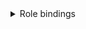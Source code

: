 


<Tabs groupId="install-type">

  <TabItem value='HardWay'>
    <details className="custom-gray-block">
    <summary>Role bindings</summary>

    <h4>Переменные окружения</h4>
    <CodeBlock language="bash">
      {dedent`
        export AUTH_EXTRA_GROUPS="system:bootstrappers:kubeadm:default-node-token"
      `}
    </CodeBlock>

    <h4>Роли и связи</h4>

    > Этот блок необходим, чтобы kubeadm мог проверить, зарегистрирована ли нода с таким именем в кластере или нет.

    <CodeBlock language="bash">
      {dedent`
        kubectl \\
          --kubeconfig=${CUSTOM_VALUE.kubernetesBaseFolderPath.value}/super-admin.conf apply -f - <<EOF
        ---
        apiVersion: rbac.authorization.k8s.io/v1
        kind: ClusterRole
        metadata:
          name: kubeadm:get-nodes
        rules:
        - apiGroups:
          - ""
          resources:
          - nodes
          verbs:
          - get
        ---
        apiVersion: rbac.authorization.k8s.io/v1
        kind: ClusterRoleBinding
        metadata:
          name: kubeadm:get-nodes
        roleRef:
          apiGroup: rbac.authorization.k8s.io
          kind: ClusterRole
          name: kubeadm:get-nodes
        subjects:
        - apiGroup: rbac.authorization.k8s.io
          kind: Group
          name: $\{AUTH_EXTRA_GROUPS}
        EOF
      `}
    </CodeBlock>

    > Этот блок необходим для того, чтобы анонимные клиенты (например, kubeadm на этапе discovery) могли получить ConfigMap с информацией о кластере (cluster-info) из пространства kube-public. Это позволяет загрузить начальные параметры подключения к API-серверу и проверить подпись bootstrap-токена до установления полноценной аутентификации.

    <CodeBlock language="bash">
      {dedent`
        kubectl \\
          --kubeconfig=${CUSTOM_VALUE.kubernetesBaseFolderPath.value}/super-admin.conf apply -f - <<EOF
        ---
        apiVersion: rbac.authorization.k8s.io/v1
        kind: Role
        metadata:
          name: kubeadm:bootstrap-signer-clusterinfo
          namespace: kube-public
        rules:
        - apiGroups:
          - ""
          resourceNames:
          - cluster-info
          resources:
          - configmaps
          verbs:
          - get
        ---
        apiVersion: rbac.authorization.k8s.io/v1
        kind: RoleBinding
        metadata:
          name: kubeadm:bootstrap-signer-clusterinfo
          namespace: kube-public
        roleRef:
          apiGroup: rbac.authorization.k8s.io
          kind: Role
          name: kubeadm:bootstrap-signer-clusterinfo
        subjects:
        - apiGroup: rbac.authorization.k8s.io
          kind: User
          name: system:anonymous
        EOF
      `}
    </CodeBlock>

    > Данный блок необходим для назначения прав cluster-admin всем пользователям, входящим в группу kubeadm:cluster-admins. Это позволяет предоставить полный доступ к кластеру с возможностью централизованного управления правами — в отличие от группы system:masters, отозвать доступ из которой невозможно через механизмы RBAC. Такой подход упрощает настройку административных ролей и интеграцию с внешними системами авторизации.

    <CodeBlock language="bash">
      {dedent`
        kubectl \\
          --kubeconfig=${CUSTOM_VALUE.kubernetesBaseFolderPath.value}/super-admin.conf apply -f - <<EOF
        ---
        apiVersion: rbac.authorization.k8s.io/v1
        kind: ClusterRoleBinding
        metadata:
          name: kubeadm:cluster-admins
        roleRef:
          apiGroup: rbac.authorization.k8s.io
          kind: ClusterRole
          name: cluster-admin
        subjects:
        - apiGroup: rbac.authorization.k8s.io
          kind: Group
          name: kubeadm:cluster-admins
        EOF
      `}
    </CodeBlock>

    > Данный блок требуется для того, чтобы участники группы $\{AUTH_EXTRA_GROUPS} (например, system:bootstrappers) могли использовать bootstrap-токен для инициализации подключения kubelet к кластеру. Привязка к роли system:node-bootstrapper позволяет таким субъектам запрашивать TLS-сертификаты для узлов через CSR (CertificateSigningRequest), что является необходимым шагом в процессе kubeadm join.

    <CodeBlock language="bash">
      {dedent`
        kubectl \\
          --kubeconfig=${CUSTOM_VALUE.kubernetesBaseFolderPath.value}/super-admin.conf apply -f - <<EOF
        ---
        apiVersion: rbac.authorization.k8s.io/v1
        kind: ClusterRoleBinding
        metadata:
          name: kubeadm:kubelet-bootstrap
        roleRef:
          apiGroup: rbac.authorization.k8s.io
          kind: ClusterRole
          name: system:node-bootstrapper
        subjects:
        - apiGroup: rbac.authorization.k8s.io
          kind: Group
          name: $\{AUTH_EXTRA_GROUPS}
        EOF
      `}
    </CodeBlock>

    > Данный блок требуется для автоматического одобрения запросов на выдачу клиентских сертификатов от узлов, присоединяющихся к кластеру через bootstrap-токен. Он назначает группе $\{AUTH_EXTRA_GROUPS} (например, system:bootstrappers) роль system:certificates.k8s.io:certificatesigningrequests:nodeclient, что позволяет kube-controller-manager автоматически подписывать CSR от kubelet во время выполнения kubeadm join.

    <CodeBlock language="bash">
      {dedent`
        kubectl \\
          --kubeconfig=${CUSTOM_VALUE.kubernetesBaseFolderPath.value}/super-admin.conf apply -f - <<EOF
        ---
        apiVersion: rbac.authorization.k8s.io/v1
        kind: ClusterRoleBinding
        metadata:
          name: kubeadm:node-autoapprove-bootstrap
        roleRef:
          apiGroup: rbac.authorization.k8s.io
          kind: ClusterRole
          name: system:certificates.k8s.io:certificatesigningrequests:nodeclient
        subjects:
        - apiGroup: rbac.authorization.k8s.io
          kind: Group
          name: $\{AUTH_EXTRA_GROUPS}
        EOF
      `}
    </CodeBlock>

    > Данный блок требуется для автоматического одобрения запросов на продление клиентских сертификатов kubelet. Он предоставляет группе system:nodes права, позволяющие повторно запрашивать и автоматически получать новые сертификаты через CertificateSigningRequest. Это необходимо для корректной работы механизма ротации сертификатов узлов без ручного вмешательства.

    <CodeBlock language="bash">
      {dedent`
        kubectl \\
          --kubeconfig=${CUSTOM_VALUE.kubernetesBaseFolderPath.value}/super-admin.conf apply -f - <<EOF
        ---
        apiVersion: rbac.authorization.k8s.io/v1
        kind: ClusterRoleBinding
        metadata:
          name: kubeadm:node-autoapprove-certificate-rotation
        roleRef:
          apiGroup: rbac.authorization.k8s.io
          kind: ClusterRole
          name: system:certificates.k8s.io:certificatesigningrequests:selfnodeclient
        subjects:
        - apiGroup: rbac.authorization.k8s.io
          kind: Group
          name: system:nodes
        EOF
      `}
    </CodeBlock>

    :::note
    <CodeBlock language="bash">
        {dedent`
            clusterrole.rbac.authorization.k8s.io/kubeadm:get-nodes created
            role.rbac.authorization.k8s.io/kubeadm:bootstrap-signer-clusterinfo created
            rolebinding.rbac.authorization.k8s.io/kubeadm:bootstrap-signer-clusterinfo created
            clusterrolebinding.rbac.authorization.k8s.io/kubeadm:cluster-admins created
            clusterrolebinding.rbac.authorization.k8s.io/kubeadm:get-nodes created
            clusterrolebinding.rbac.authorization.k8s.io/kubeadm:kubelet-bootstrap created
            clusterrolebinding.rbac.authorization.k8s.io/kubeadm:node-autoapprove-bootstrap created
            clusterrolebinding.rbac.authorization.k8s.io/kubeadm:node-autoapprove-certificate-rotation created
        `}
    </CodeBlock>
    :::
    </details>

  <details className="custom-gray-block">
    <summary>Bootstrap tokens</summary>
    <h4>Переменные окружения</h4>
    <CodeBlock language="bash">
        {dedent`
            export AUTH_EXTRA_GROUPS="system:bootstrappers:kubeadm:default-node-token"
            export DESCRIPTION="kubeadm bootstrap token"
            export EXPIRATION=$(date -d '24 hours' "+%Y-%m-%dT%H:%M:%SZ")
            export TOKEN_ID="fjt9ex"
            export TOKEN_SECRET="lwzqgdlvoxtqk4yw"
            export USAGE_BOOTSTRAP_AUTHENTIFICATION="true"
            export USAGE_BOOTSTRAP_SIGNING="true"
        `}
    </CodeBlock>

    <h4>Создание токена доступа</h4>

    > Этот токен — bootstrap-токен, и он нужен для того, чтобы разрешить новой ноде безопасно присоединиться к Kubernetes-кластеру через kubeadm join, пока у неё ещё нет собственных сертификатов и доверенного kubeconfig-а.

    :::danger Внимание!
      Под каждую ноду в продуктивной среде рекомендуется создавать отдельный bootstrap-токен.
      Однако для целей демонстрации (и в рамках данной документации) мы упростили процесс и используем один общий токен для всех узлов управляющего контура.
    :::

    <CodeBlock>
      {dedent`
        kubectl \\
          --kubeconfig=${CUSTOM_VALUE.kubernetesBaseFolderPath.value}/super-admin.conf \\
          apply -f - <<EOF
        ---
        apiVersion: v1
        kind: Secret
        metadata:
          name: bootstrap-token-$\{TOKEN_ID}
          namespace: kube-system
        data:
          auth-extra-groups: $(echo -n "$AUTH_EXTRA_GROUPS" | base64)
          description: $(echo -n "$DESCRIPTION" | base64)
          expiration: $(echo -n "$EXPIRATION" | base64)
          token-id: $(echo -n "$TOKEN_ID" | base64)
          token-secret: $(echo -n "$TOKEN_SECRET" | base64)
          usage-bootstrap-authentication: $(echo -n "$USAGE_BOOTSTRAP_AUTHENTIFICATION" | base64)
          usage-bootstrap-signing: $(echo -n "$USAGE_BOOTSTRAP_SIGNING" | base64)
        type: bootstrap.kubernetes.io/token
        EOF
      `}

    </CodeBlock>

    :::note
    <CodeBlock language="bash">
        {dedent`
            secret/bootstrap-token-fjt9ex configured
        `}
    </CodeBlock>
    :::

  </details>

  <details className="custom-gray-block">
    <summary>Cluster-Info</summary>
    <h4>Переменные окружения</h4>
    <CodeBlock language="bash">
      {dedent`
          export KUBE_CA_CRT_BASE64=$(base64 -w 0 /etc/kubernetes/pki/ca.crt)
          export CLUSTER_API_URL=https://api.${CUSTOM_VALUE.clusterName.value}.${CUSTOM_VALUE.kubernetesBaseDomain.value}
      `}
    </CodeBlock>

    <h4>Обновление Сluster-info</h4>

    > cluster-info — это публичный источник базовой информации о кластере, необходимый для безопасного bootstrap-присоединения новых узлов через kubeadm.
      - 🔐 Содержит публичный kubeconfig с CA и адресом API.
      - 📥 Используется kubeadm join для discovery.
      - 🌐 Доступен анонимно через kube-public.
      - ✅ Позволяет ноде проверить подлинность API-сервера до аутентификации.

    <CodeBlock>
      {dedent`
        kubectl \\
          --kubeconfig=${CUSTOM_VALUE.kubernetesBaseFolderPath.value}/super-admin.conf \\
          apply -f - <<EOF
        ---
        apiVersion: v1
        data:
          kubeconfig: |
            apiVersion: v1
            clusters:
            - cluster:
                certificate-authority-data: $\{KUBE_CA_CRT_BASE64}
                server: $\{CLUSTER_API_URL}:${KUBE_API_ARGS.securePort.value}
              name: ""
            contexts: null
            current-context: ""
            kind: Config
            preferences: {}
            users: null
        kind: ConfigMap
        metadata:
          name: cluster-info
          namespace: kube-public

        EOF
      `}

    </CodeBlock>

    :::note
    <CodeBlock language="bash">
        {dedent`
            configmap/cluster-info created
        `}
    </CodeBlock>
    :::

    </details>

  </TabItem>

  <TabItem value='Kubeadm'>

    <h4>Генерация ролевой модели</h4>
    <CodeBlock language="bash">
      {dedent`
        kubeadm init phase bootstrap-token \\
          --config=${CUSTOM_VALUE.kubeadmBaseConfigPath.value}/kubeadm.yaml \\
          --kubeconfig=${CUSTOM_VALUE.kubernetesBaseFolderPath.value}/super-admin.conf
      `}
    </CodeBlock>

    :::note
    <CodeBlock language="bash">
      {dedent`
        [bootstrap-token] Using token: fjt9ex.lwzqgdlvoxtqk4yw
        [bootstrap-token] Configuring bootstrap tokens, cluster-info ConfigMap, RBAC Roles
        [bootstrap-token] Configured RBAC rules to allow Node Bootstrap tokens to get nodes
        [bootstrap-token] Configured RBAC rules to allow Node Bootstrap tokens to post CSRs in order for nodes to get long term certificate credentials
        [bootstrap-token] Configured RBAC rules to allow the csrapprover controller automatically approve CSRs from a Node Bootstrap Token
        [bootstrap-token] Configured RBAC rules to allow certificate rotation for all node client certificates in the cluster
        [bootstrap-token] Creating the "cluster-info" ConfigMap in the "kube-public" namespace
      `}
    </CodeBlock>
    :::

  </TabItem>
</Tabs>
